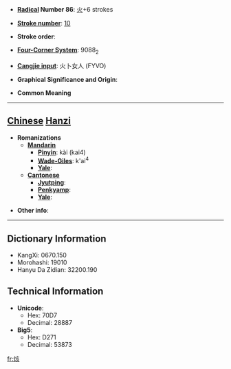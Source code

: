 * '''[[Wiktionary:Chinese radical index| Radical]] Number 86''': [[Wiktionary:Chinese radical index 火|火]]+6 strokes

* '''[[Wiktionary:Chinese total strokes index|Stroke number]]''': [[Wiktionary:Chinese total strokes index 10|10]]

* '''Stroke order''': 

* '''[[Wiktionary:Chinese four corner index|Four-Corner System]]''': 9088<sub>2</sub>

* '''[[Wiktionary:Chinese Cangjie index|Cangjie input]]''': 火卜女人 (FYVO)

* '''Graphical Significance and Origin''': 

* '''Common Meaning'''

----

== [[Chinese]] [[Hanzi]] ==

* '''Romanizations'''
** '''[[Mandarin]]'''
*** '''[[Pinyin]]''': kài (kai4)
*** '''[[Wade-Giles]]''': k'ai<sup>4</sup>
*** '''[[Yale]]''': 
** '''[[Cantonese]]'''
*** '''[[Jyutping]]''':
*** '''[[Penkyamp]]''': 
*** '''[[Yale]]''': 

* '''Other info''': 

----

== Dictionary Information ==

* KangXi: 0670.150
* Morohashi: 19010
* Hanyu Da Zidian: 32200.190

== Technical Information ==

* '''Unicode''':
** Hex: 70D7
** Decimal: 28887
* '''Big5''':
** Hex: D271
** Decimal: 53873

[[fr:烗]]
